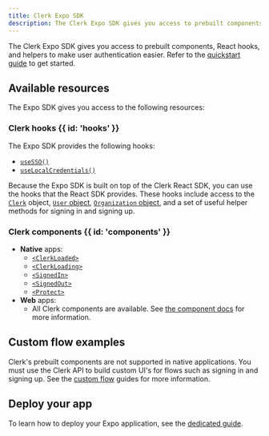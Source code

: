 ```yaml
---
title: Clerk Expo SDK
description: The Clerk Expo SDK gives you access to prebuilt components, React hooks, and helpers to make user authentication easier.
---
```


The Clerk Expo SDK gives you access to prebuilt components, React hooks, and helpers to make user authentication easier. Refer to the [quickstart guide](/docs/references/expo/quickstart) to get started.

## Available resources

The Expo SDK gives you access to the following resources:

### Clerk hooks {{ id: 'hooks' }}

The Expo SDK provides the following hooks:

- [`useSSO()`](/docs/references/expo/use-sso)
- [`useLocalCredentials()`](/docs/references/expo/use-local-credentials)

Because the Expo SDK is built on top of the Clerk React SDK, you can use the hooks that the React SDK provides. These hooks include access to the [`Clerk`](/docs/references/javascript/clerk/clerk) object, [`User` object](/docs/references/javascript/user/user), [`Organization` object](/docs/references/javascript/organization/organization), and a set of useful helper methods for signing in and signing up.

<Include src="_partials/hooks/hook-list" />

### Clerk components {{ id: 'components' }}

- **Native** apps:
  - [`<ClerkLoaded>`](/docs/components/control/clerk-loaded)
  - [`<ClerkLoading>`](/docs/components/control/clerk-loading)
  - [`<SignedIn>`](/docs/components/control/signed-in)
  - [`<SignedOut>`](/docs/components/control/signed-out)
  - [`<Protect>`](/docs/components/protect)
- **Web** apps:
  - All Clerk components are available. See [the component docs](/docs/components/overview) for more information.

## Custom flow examples

Clerk's prebuilt components are not supported in native applications. You must use the Clerk API to build custom UI's for flows such as signing in and signing up. See the [custom flow](/docs/custom-flows/overview) guides for more information.

## Deploy your app

To learn how to deploy your Expo application, see the [dedicated guide](/docs/deployments/deploy-expo).
